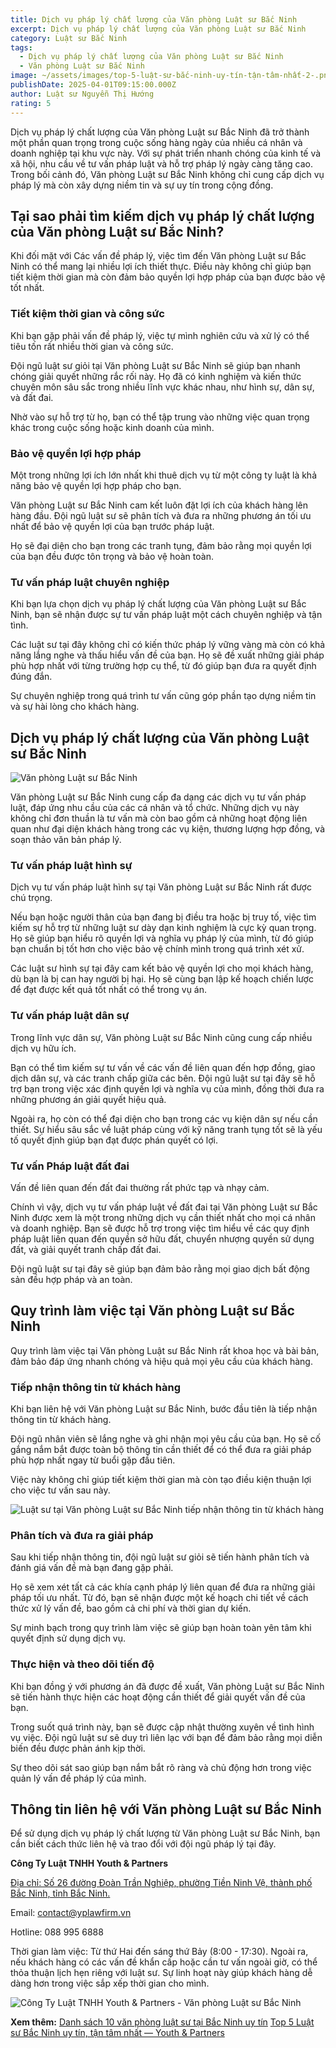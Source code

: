 ```yaml
---
title: Dịch vụ pháp lý chất lượng của Văn phòng Luật sư Bắc Ninh
excerpt: Dịch vụ pháp lý chất lượng của Văn phòng Luật sư Bắc Ninh
category: Luật sư Bắc Ninh
tags:
  - Dịch vụ pháp lý chất lượng của Văn phòng Luật sư Bắc Ninh
  - Văn phòng Luật sư Bắc Ninh
image: ~/assets/images/top-5-luật-sư-bắc-ninh-uy-tín-tận-tâm-nhất-2-.png
publishDate: 2025-04-01T09:15:00.000Z
author: Luật sư Nguyễn Thị Hướng
rating: 5
---
```

Dịch vụ pháp lý chất lượng của Văn phòng Luật sư Bắc Ninh đã trở thành một phần quan trọng trong cuộc sống hàng ngày của nhiều cá nhân và doanh nghiệp tại khu vực này. Với sự phát triển nhanh chóng của kinh tế và xã hội, nhu cầu về tư vấn pháp luật và hỗ trợ pháp lý ngày càng tăng cao. Trong bối cảnh đó, Văn phòng Luật sư Bắc Ninh không chỉ cung cấp dịch vụ pháp lý mà còn xây dựng niềm tin và sự uy tín trong cộng đồng.

## Tại sao phải tìm kiếm dịch vụ pháp lý chất lượng của Văn phòng Luật sư Bắc Ninh?

Khi đối mặt với Các vấn đề pháp lý, việc tìm đến Văn phòng Luật sư Bắc Ninh có thể mang lại nhiều lợi ích thiết thực. Điều này không chỉ giúp bạn tiết kiệm thời gian mà còn đảm bảo quyền lợi hợp pháp của bạn được bảo vệ tốt nhất.

### Tiết kiệm thời gian và công sức

Khi bạn gặp phải vấn đề pháp lý, việc tự mình nghiên cứu và xử lý có thể tiêu tốn rất nhiều thời gian và công sức.

Đội ngũ luật sư giỏi tại Văn phòng Luật sư Bắc Ninh sẽ giúp bạn nhanh chóng giải quyết những rắc rối này. Họ đã có kinh nghiệm và kiến thức chuyên môn sâu sắc trong nhiều lĩnh vực khác nhau, như hình sự, dân sự, và đất đai.

Nhờ vào sự hỗ trợ từ họ, bạn có thể tập trung vào những việc quan trọng khác trong cuộc sống hoặc kinh doanh của mình.

### Bảo vệ quyền lợi hợp pháp

Một trong những lợi ích lớn nhất khi thuê dịch vụ từ một công ty luật là khả năng bảo vệ quyền lợi hợp pháp cho bạn.

Văn phòng Luật sư Bắc Ninh cam kết luôn đặt lợi ích của khách hàng lên hàng đầu. Đội ngũ luật sư sẽ phân tích và đưa ra những phương án tối ưu nhất để bảo vệ quyền lợi của bạn trước pháp luật.

Họ sẽ đại diện cho bạn trong các tranh tụng, đảm bảo rằng mọi quyền lợi của bạn đều được tôn trọng và bảo vệ hoàn toàn.

### Tư vấn pháp luật chuyên nghiệp

Khi bạn lựa chọn dịch vụ pháp lý chất lượng của Văn phòng Luật sư Bắc Ninh, bạn sẽ nhận được sự tư vấn pháp luật một cách chuyên nghiệp và tận tình.

Các luật sư tại đây không chỉ có kiến thức pháp lý vững vàng mà còn có khả năng lắng nghe và thấu hiểu vấn đề của bạn. Họ sẽ đề xuất những giải pháp phù hợp nhất với từng trường hợp cụ thể, từ đó giúp bạn đưa ra quyết định đúng đắn.

Sự chuyên nghiệp trong quá trình tư vấn cũng góp phần tạo dựng niềm tin và sự hài lòng cho khách hàng.

## Dịch vụ pháp lý chất lượng của Văn phòng Luật sư Bắc Ninh

![Văn phòng Luật sư Bắc Ninh](~/assets/images/z6395157252508_000_cf4b259a951913f545717a0ba9a3dec4.jpg "Văn phòng Luật sư Bắc Ninh")

Văn phòng Luật sư Bắc Ninh cung cấp đa dạng các dịch vụ tư vấn pháp luật, đáp ứng nhu cầu của các cá nhân và tổ chức. Những dịch vụ này không chỉ đơn thuần là tư vấn mà còn bao gồm cả những hoạt động liên quan như đại diện khách hàng trong các vụ kiện, thương lượng hợp đồng, và soạn thảo văn bản pháp lý.

### Tư vấn pháp luật hình sự

Dịch vụ tư vấn pháp luật hình sự tại Văn phòng Luật sư Bắc Ninh rất được chú trọng.

Nếu bạn hoặc người thân của bạn đang bị điều tra hoặc bị truy tố, việc tìm kiếm sự hỗ trợ từ những luật sư dày dạn kinh nghiệm là cực kỳ quan trọng. Họ sẽ giúp bạn hiểu rõ quyền lợi và nghĩa vụ pháp lý của mình, từ đó giúp bạn chuẩn bị tốt hơn cho việc bảo vệ chính mình trong quá trình xét xử.

Các luật sư hình sự tại đây cam kết bảo vệ quyền lợi cho mọi khách hàng, dù bạn là bị can hay người bị hại. Họ sẽ cùng bạn lập kế hoạch chiến lược để đạt được kết quả tốt nhất có thể trong vụ án.

### Tư vấn pháp luật dân sự

Trong lĩnh vực dân sự, Văn phòng Luật sư Bắc Ninh cũng cung cấp nhiều dịch vụ hữu ích.

Bạn có thể tìm kiếm sự tư vấn về các vấn đề liên quan đến hợp đồng, giao dịch dân sự, và các tranh chấp giữa các bên. Đội ngũ luật sư tại đây sẽ hỗ trợ bạn trong việc xác định quyền lợi và nghĩa vụ của mình, đồng thời đưa ra những phương án giải quyết hiệu quả.

Ngoài ra, họ còn có thể đại diện cho bạn trong các vụ kiện dân sự nếu cần thiết. Sự hiểu sâu sắc về luật pháp cùng với kỹ năng tranh tụng tốt sẽ là yếu tố quyết định giúp bạn đạt được phán quyết có lợi.

### Tư vấn Pháp luật đất đai

Vấn đề liên quan đến đất đai thường rất phức tạp và nhạy cảm.

Chính vì vậy, dịch vụ tư vấn pháp luật về đất đai tại Văn phòng Luật sư Bắc Ninh được xem là một trong những dịch vụ cần thiết nhất cho mọi cá nhân và doanh nghiệp. Bạn sẽ được hỗ trợ trong việc tìm hiểu về các quy định pháp luật liên quan đến quyền sở hữu đất, chuyển nhượng quyền sử dụng đất, và giải quyết tranh chấp đất đai.

Đội ngũ luật sư tại đây sẽ giúp bạn đảm bảo rằng mọi giao dịch bất động sản đều hợp pháp và an toàn.

## Quy trình làm việc tại Văn phòng Luật sư Bắc Ninh

Quy trình làm việc tại Văn phòng Luật sư Bắc Ninh rất khoa học và bài bản, đảm bảo đáp ứng nhanh chóng và hiệu quả mọi yêu cầu của khách hàng.

### Tiếp nhận thông tin từ khách hàng

Khi bạn liên hệ với Văn phòng Luật sư Bắc Ninh, bước đầu tiên là tiếp nhận thông tin từ khách hàng.

Đội ngũ nhân viên sẽ lắng nghe và ghi nhận mọi yêu cầu của bạn. Họ sẽ cố gắng nắm bắt được toàn bộ thông tin cần thiết để có thể đưa ra giải pháp phù hợp nhất ngay từ buổi gặp đầu tiên.

Việc này không chỉ giúp tiết kiệm thời gian mà còn tạo điều kiện thuận lợi cho việc tư vấn sau này.

![Luật sư tại Văn phòng Luật sư Bắc Ninh tiếp nhận thông tin từ khách hàng](~/assets/images/z6461822315645_ccd95556a188670f5384f7aad44148ab.jpg "Luật sư tại Văn phòng Luật sư Bắc Ninh tiếp nhận thông tin từ khách hàng")

### Phân tích và đưa ra giải pháp

Sau khi tiếp nhận thông tin, đội ngũ luật sư giỏi sẽ tiến hành phân tích và đánh giá vấn đề mà bạn đang gặp phải.

Họ sẽ xem xét tất cả các khía cạnh pháp lý liên quan để đưa ra những giải pháp tối ưu nhất. Từ đó, bạn sẽ nhận được một kế hoạch chi tiết về cách thức xử lý vấn đề, bao gồm cả chi phí và thời gian dự kiến.

Sự minh bạch trong quy trình làm việc sẽ giúp bạn hoàn toàn yên tâm khi quyết định sử dụng dịch vụ.

### Thực hiện và theo dõi tiến độ

Khi bạn đồng ý với phương án đã được đề xuất, Văn phòng Luật sư Bắc Ninh sẽ tiến hành thực hiện các hoạt động cần thiết để giải quyết vấn đề của bạn.

Trong suốt quá trình này, bạn sẽ được cập nhật thường xuyên về tình hình vụ việc. Đội ngũ luật sư sẽ duy trì liên lạc với bạn để đảm bảo rằng mọi diễn biến đều được phản ánh kịp thời.

Sự theo dõi sát sao giúp bạn nắm bắt rõ ràng và chủ động hơn trong việc quản lý vấn đề pháp lý của mình.

## Thông tin liên hệ với Văn phòng Luật sư Bắc Ninh

Để sử dụng dịch vụ pháp lý chất lượng từ Văn phòng Luật sư Bắc Ninh, bạn cần biết cách thức liên hệ và trao đổi với đội ngũ pháp lý tại đây.

**Công Ty Luật TNHH Youth & Partners**

[Địa chỉ: Số 26 đường Đoàn Trần Nghiệp, phường Tiền Ninh Vệ, thành phố Bắc Ninh, tỉnh Bắc Ninh.](https://maps.app.goo.gl/LLdX98kM6CfeDfaw6)

Email: contact@yplawfirm.vn

Hotline: 088 995 6888

Thời gian làm việc: Từ thứ Hai đến sáng thứ Bảy (8:00 - 17:30). Ngoài ra, nếu khách hàng có các vấn đề khẩn cấp hoặc cần tư vấn ngoài giờ, có thể thỏa thuận lịch hẹn riêng với luật sư. Sự linh hoạt này giúp khách hàng dễ dàng hơn trong việc sắp xếp thời gian cho mình.

![Công Ty Luật TNHH Youth & Partners - Văn phòng Luật sư Bắc Ninh](~/assets/images/van-phong-luat-su-tai-bac-ninh-bac-giang.c1lihwg4_z1gopne.png "Công ty Luật TNHH Youth & Partners - Văn phòng Luật sư Bắc Ninh")

**Xem thêm:**
[Danh sách 10 văn phòng luật sư tại Bắc Ninh uy tín](https://yplawfirm.vn/tin-tuc/danh-sach-10-van-phong-luat-su-tai-bac-ninh-uy-tin)
[Top 5 Luật sư Bắc Ninh uy tín, tận tâm nhất — Youth & Partners](https://yplawfirm.vn/tin-tuc/top-5-luat-su-bac-ninh-uy-tin-tan-tam-nhat)
